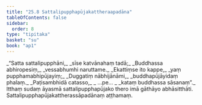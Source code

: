 ```yaml
---
title: "25.8 Sattalipupphapūjakattheraapadāna"
tableOfContents: false
sidebar:
  order: 8
type: "tipitaka"
basket: "su"
book: "ap1"
---
```



<DynamicBreadcrumb />

<Division number="27" book="ap1" bookNo="20" page="253">

<Paragraph number="3074" type="verses" book="ap1">
_“Satta sattalipupphāni,_  
_sīse katvānahaṃ tadā;_  
_Buddhassa abhiropesiṃ,_  
_vessabhumhi naruttame._  

</Paragraph>

</Division>
<Division number="28" book="ap1" bookNo="20" page="253">

<Paragraph number="3075" type="verses" book="ap1">
_Ekattiṃse ito kappe,_  
_yaṃ pupphamabhipūjayiṃ;_  
_Duggatiṃ nābhijānāmi,_  
_buddhapūjāyidaṃ phalaṃ._  

</Paragraph>

</Division>
<Division number="29" book="ap1" bookNo="20" page="253">

<Paragraph number="3076" type="verses" book="ap1">
_Paṭisambhidā catasso,_  
_ …pe… _  
_kataṃ buddhassa sāsanaṃ”._  

</Paragraph>

<Paragraph number="3077" book="ap1">
Itthaṃ sudaṃ āyasmā sattalipupphapūjako thero imā gāthāyo abhāsitthāti.

</Paragraph>
</Division>

<Paragraph number="3078" type="center" book="ap1">
Sattalipupphapūjakattherassāpadānaṃ aṭṭhamaṃ.
</Paragraph>
